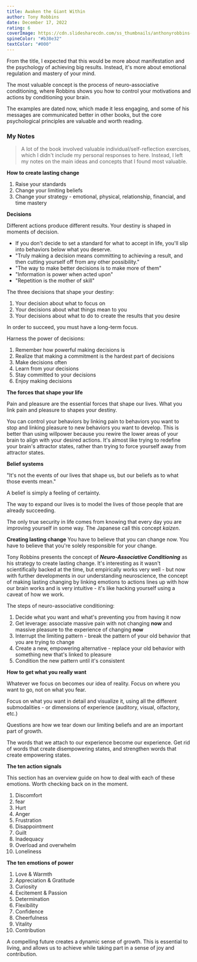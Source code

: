 ```yaml
---
title: Awaken the Giant Within
author: Tony Robbins
date: December 17, 2022
rating: 6
coverImage: https://cdn.slidesharecdn.com/ss_thumbnails/anthonyrobbins-awakenthegiantwithinupdated-111020031504-phpapp01-thumbnail.jpg?width=640&height=640&fit=bounds
spineColor: "#b38e32"
textColor: "#000"
---
```


From the title, I expected that this would be more about manifestation and the psychology of achieving big results. Instead, it's more about emotional regulation and mastery of your mind.

The most valuable concept is the process of neuro-associative conditioning, where Robbins shows you how to control your motivations and actions by conditioning your brain.

The examples are dated now, which made it less engaging, and some of his messages are communicated better in other books, but the core psychological principles are valuable and worth reading.

### My Notes

> A lot of the book involved valuable individual/self-reflection exercises, which I didn't include my personal responses to here. Instead, I left my notes on the main ideas and concepts that I found most valuable.

**How to create lasting change**

1. Raise your standards
2. Change your limiting beliefs
3. Change your strategy - emotional, physical, relationship, financial, and time mastery

**Decisions**

Different actions produce different results. Your destiny is shaped in moments of decision.

- If you don't decide to set a standard for what to accept in life, you'll slip into behaviors below what you deserve.
- "Truly making a decision means committing to achieving a result, and then cutting yourself off from any other possibility."
- "The way to make better decisions is to make more of them"
- "Information is power when acted upon"
- "Repetition is the mother of skill"

The three decisions that shape your destiny:

1. Your decision about what to focus on
2. Your decisions about what things mean to you
3. Your decisions about what to do to create the results that you desire

In order to succeed, you must have a long-term focus.

Harness the power of decisions:

1. Remember how powerful making decisions is
2. Realize that making a commitment is the hardest part of decisions
3. Make decisions often
4. Learn from your decisions
5. Stay committed to your decisions
6. Enjoy making decisions

**The forces that shape your life**

Pain and pleasure are the essential forces that shape our lives. What you link pain and pleasure to shapes your destiny.

You can control your behaviors by linking pain to behaviors you want to stop and linking pleasure to new behaviors you want to develop. This is better than using willpower because you rewire the lower areas of your brain to align with your desired actions. It's almost like trying to redefine your brain's attractor states, rather than trying to force yourself away from attractor states.

**Belief systems**

"It's not the events of our lives that shape us, but our beliefs as to what those events mean."

A belief is simply a feeling of certainty.

The way to expand our lives is to model the lives of those people that are already succeeding.

The only true security in life comes from knowing that every day you are improving yourself in some way. The Japanese call this concept _kaizen_.

**Creating lasting change**
You have to believe that you can change now. You have to believe that you're solely responsible for your change.

Tony Robbins presents the concept of _**Neuro-Associative Conditioning**_ as his strategy to create lasting change. It's interesting as it wasn't scientifically backed at the time, but empirically works very well - but now with further developments in our understanding neuroscience, the concept of making lasting changing by linking emotions to actions lines up with how our brain works and is very intuitive - it's like hacking yourself using a caveat of how we work.

The steps of neuro-associative conditioning:

1. Decide what you want and what's preventing you from having it now
2. Get leverage: associate massive pain with not changing **now** and massive pleasure to the experience of changing **now**
3. Interrupt the limiting pattern - break the pattern of your old behavior that you are trying to change
4. Create a new, empowering alternative - replace your old behavior with something new that's linked to pleasure
5. Condition the new pattern until it's consistent

**How to get what you really want**

Whatever we focus on becomes our idea of reality. Focus on where you want to go, not on what you fear.

Focus on what you want in detail and visualize it, using all the different submodalities - or dimensions of experience (auditory, visual, olfactory, etc.)

Questions are how we tear down our limiting beliefs and are an important part of growth.

The words that we attach to our experience become our experience. Get rid of words that create disempowering states, and strengthen words that create empowering states.

**The ten action signals**

This section has an overview guide on how to deal with each of these emotions. Worth checking back on in the moment.

1. Discomfort
2. fear
3. Hurt
4. Anger
5. Frustration
6. Disappointment
7. Guilt
8. Inadequacy
9. Overload and overwhelm
10. Loneliness

**The ten emotions of power**

1. Love & Warmth
2. Appreciation & Gratitude
3. Curiosity
4. Excitement & Passion
5. Determination
6. Flexibility
7. Confidence
8. Cheerfulness
9. Vitality
10. Contribution

A compelling future creates a dynamic sense of growth. This is essential to living, and allows us to achieve while taking part in a sense of joy and contribution.
